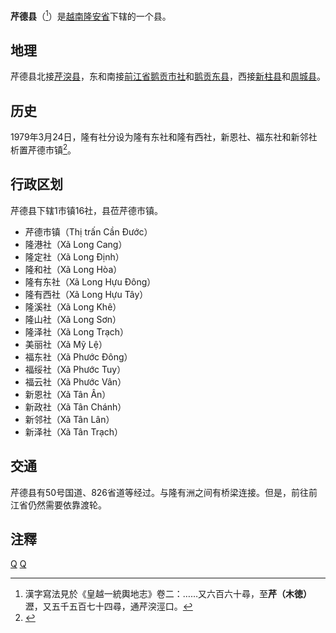 {{Infobox Settlement
|name                   = 芹德县
|settlement_type        = 县
|official_name          = 
|other_name             = 
|native_name            = {{lang|vi|Huyện Cần Đước}}
|nickname               = 
|motto                  = 
|image_skyline          = Hình0065.jpg
|imagesize              = 
|image_caption          = 
|image_flag             = 
|flag_size              = 
|image_seal             = 
|seal_size              = 
|image_shield           = 
|shield_size            = 
|image_blank_emblem     = 
|blank_emblem_size      = 
|image_map              = {{Infobox mapframe|frame-width=250|zoom=10}}
|mapsize                = 
|map_caption            = 
|image_map1             = 
|mapsize1               = 
|map_caption1           = 
|pushpin_map            = Vietnam
|pushpin_label_position = bottom
|pushpin_map_caption    = 
|pushpin_map1           = 
|pushpin_label_position1= 
|pushpin_map_caption1   = 
|subdivision_type       = 国家
|subdivision_name       = {{flag|Vietnam}}
|subdivision_type1      = [[越南行政区划|省]]
|subdivision_name1      = [[隆安省|隆安省]]
|subdivision_type2      = 行政区划
|subdivision_name2      = 1市镇16社
|subdivision_type3      = 
|subdivision_name3      = 
|seat_type              = 县莅
|seat                   = {{link-vi|芹德市镇|Cần Đước (thị trấn)}}
|government_type        = 
|leader_title           = 
|leader_name            = 
|leader_title1          = 
|leader_name1           = 
|established_title      = 
|established_date       = 
|area_magnitude         = 
|unit_pref              = 
|area_footnotes         = 
|area_total_km2         = 218.10
|area_land_km2          = 
|area_water_km2         = 
|area_water_percent     = 
|area_urban_km2         = 
|area_metro_km2         = 
|population_as_of       = 2019年
|population_footnotes   = 
|population_note        = 
|population_total       = 208325
|population_density_km2 = auto
|population_metro             = 
|population_density_metro_km2 = 
|population_urban             = 
|population_density_urban_km2 = 
|timezone               = [[越南标准时间|越南标准时间]]
|utc_offset             = +7
|elevation_footnotes    = 
|elevation_m            = 
|coor_type              = 
|coordinates            = 
|postal_code_type       = 
|postal_code            = 
|area_code              = 
|website                = [https://canduoc.longan.gov.vn/Pages/Default.aspx 芹德县电子信息门户网站]
|footnotes              = 
}}
'''芹德县'''（{{vie|v='''Huyện Cần Đước'''|hn=縣芹（木德）}}<ref>漢字寫法見於《皇越一統輿地志》卷二：……又六百六十尋，至'''芹（木徳）'''瀝，又五千五百七十四尋，通芹湥涇口。</ref>）是[[越南|越南]][[隆安省|隆安省]]下辖的一个县。

==地理==
芹德县北接[[芹湥县|芹湥县]]，东和南接[[前江省|前江省]][[鹅贡市社|鹅贡市社]]和[[鹅贡东县|鹅贡东县]]，西接[[新柱县|新柱县]]和[[周城县_(隆安省)|周城县]]。

==历史==
1979年3月24日，隆有社分设为隆有东社和隆有西社，新恩社、福东社和新邻社析置芹德市镇<ref>{{Cite web |url=https://thuvienphapluat.vn/van-ban/Bo-may-hanh-chinh/Quyet-dinh-128-CP-dieu-chinh-dia-gioi-xa-thi-tran-thuoc-tinh-Long-An-57672.aspx |title=Quyết định 128-CP năm 1979 điều chỉnh địa giới một số xã và thị trấn thuộc tỉnh Long An do Hội đồng Chính phủ ban hành |access-date=2020-04-22 |archive-date=2019-12-30 |archive-url=https://web.archive.org/web/20191230230000/https://thuvienphapluat.vn/van-ban/Bo-may-hanh-chinh/Quyet-dinh-128-CP-dieu-chinh-dia-gioi-xa-thi-tran-thuoc-tinh-Long-An-57672.aspx |dead-url=no }}</ref>。

==行政区划==
芹德县下辖1市镇16社，县莅芹德市镇。
*芹德市镇（Thị trấn Cần Đước）
*隆港社（Xã Long Cang）
*隆定社（Xã Long Định）
*隆和社（Xã Long Hòa）
*隆有东社（Xã Long Hựu Đông）
*隆有西社（Xã Long Hựu Tây）
*隆溪社（Xã Long Khê）
*隆山社（Xã Long Sơn）
*隆泽社（Xã Long Trạch）
*美丽社（Xã Mỹ Lệ）
*福东社（Xã Phước Đông）
*福绥社（Xã Phước Tuy）
*福云社（Xã Phước Vân）
*新恩社（Xã Tân Ân）
*新政社（Xã Tân Chánh）
*新邻社（Xã Tân Lân）
*新泽社（Xã Tân Trạch）

==交通==
芹德县有50号国道、826省道等经过。与隆有洲之间有桥梁连接。但是，前往前江省仍然需要依靠渡轮。

==注釋==
{{reflist}}

{{隆安省行政区划}}
{{越南九龙江三角洲之县市镇区域划分}}

[[Category:越南县份|Q]]
[[Category:隆安省|Q]]